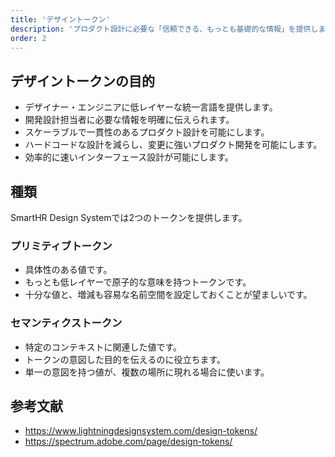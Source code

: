 ```yaml
---
title: 'デザイントークン'
description: 'プロダクト設計に必要な「信頼できる、もっとも基礎的な情報」を提供します。'
order: 2
---
```


## デザイントークンの目的
- デザイナー・エンジニアに低レイヤーな統一言語を提供します。
- 開発設計担当者に必要な情報を明確に伝えられます。
- スケーラブルで一貫性のあるプロダクト設計を可能にします。
- ハードコードな設計を減らし、変更に強いプロダクト開発を可能にします。
- 効率的に速いインターフェース設計が可能にします。

## 種類
SmartHR Design Systemでは2つのトークンを提供します。

### プリミティブトークン
- 具体性のある値です。
- もっとも低レイヤーで原子的な意味を持つトークンです。
- 十分な値と、増減も容易な名前空間を設定しておくことが望ましいです。

### セマンティクストークン
- 特定のコンテキストに関連した値です。
- トークンの意図した目的を伝えるのに役立ちます。
- 単一の意図を持つ値が、複数の場所に現れる場合に使います。

## 参考文献
- https://www.lightningdesignsystem.com/design-tokens/
- https://spectrum.adobe.com/page/design-tokens/

